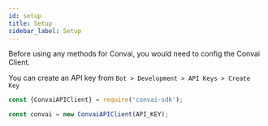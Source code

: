 ```yaml
---
id: setup
title: Setup
sidebar_label: Setup
---
```


Before using any methods for Convai, you would need to config the Convai Client.

You can create an API key from ```Bot > Development > API Keys > Create Key```

```js
const {ConvaiAPIClient} = require('convai-sdk');

const convai = new ConvaiAPIClient(API_KEY);
```